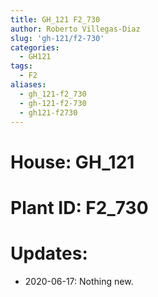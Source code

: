 ```yaml
---
title: GH_121 F2_730
author: Roberto Villegas-Diaz
slug: 'gh-121/f2-730'
categories:
  - GH121
tags:
  - F2
aliases:
  - gh_121-f2_730
  - gh-121-f2-730
  - gh121-f2730
---
```


# **House**: GH_121
# **Plant ID**: F2_730
# **Updates**: 
 - 2020-06-17: Nothing new.
